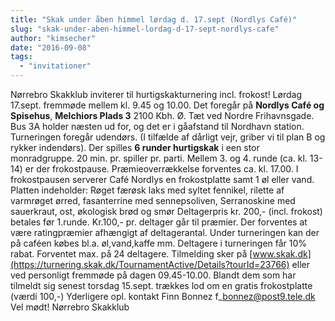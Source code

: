 ```yaml
---
title: "Skak under åben himmel lørdag d. 17.sept (Nordlys Café)"
slug: "skak-under-aben-himmel-lordag-d-17-sept-nordlys-cafe"
author: "kimsecher"
date: "2016-09-08"
tags: 
  - "invitationer"
---
```


Nørrebro Skakklub inviterer til hurtigskakturnering incl. frokost! Lørdag 17.sept. fremmøde mellem kl. 9.45 og 10.00. Det foregår på **Nordlys Café og Spisehus**, **Melchiors Plads 3** 2100 Kbh. Ø. Tæt ved Nordre Frihavnsgade. Bus 3A holder næsten ud for, og det er i gåafstand til Nordhavn station. Turneringen foregår udendørs. (I tilfælde af dårligt vejr, griber vi til plan B og rykker indendørs). Der spilles **6 runder hurtigskak** i een stor monradgruppe. 20 min. pr. spiller pr. parti. Mellem 3. og 4. runde (ca. kl. 13-14) er der frokostpause. Præmieoverrækkelse forventes ca. kl. 17.00. I frokostpausen serverer Café Nordlys en frokostplatte samt 1 øl eller vand. Platten indeholder: Røget færøsk laks med syltet fennikel, rilette af varmrøget ørred, fasanterrine med sennepsoliven, Serranoskine med sauerkraut, ost, økologisk brød og smør Deltagerpris kr. 200,- (incl. frokost) betales før 1.runde. Kr.100,- pr. deltager går til præmier. Der forventes at være ratingpræmier afhængigt af deltagerantal. Under turneringen kan der på caféen købes bl.a. øl,vand,kaffe mm. Deltagere i turneringen får 10% rabat. Forventet max. på 24 deltagere. Tilmelding sker på [www.skak.dk](https://turnering.skak.dk/TournamentActive/Details?tourId=23766) eller ved personligt fremmøde på dagen 09.45-10.00. Blandt dem som har tilmeldt sig senest torsdag 15.sept. trækkes lod om en gratis frokostplatte (værdi 100,-) Yderligere opl. kontakt Finn Bonnez f\_bonnez@post9.tele.dk Vel mødt! Nørrebro Skakklub
